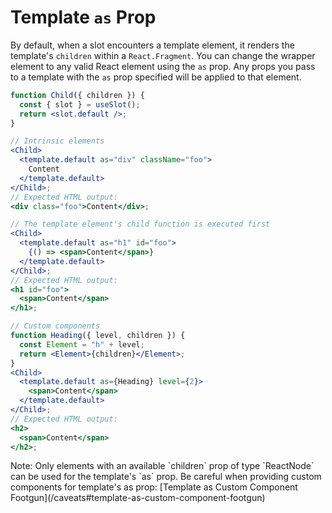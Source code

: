 
# Template `as` Prop

By default, when a slot encounters a template element, it renders the template's
`children` within a `React.Fragment`. You can change the wrapper element to any
valid React element using the `as` prop. Any props you pass to a template with
the `as` prop specified will be applied to that element.

```jsx
function Child({ children }) {
  const { slot } = useSlot();
  return <slot.default />;
}

// Intrinsic elements
<Child>
  <template.default as="div" className="foo">
    Content
  </template.default>
</Child>;
// Expected HTML output:
<div class="foo">Content</div>;

// The template element's child function is executed first
<Child>
  <template.default as="h1" id="foo">
    {() => <span>Content</span>}
  </template.default>
</Child>;
// Expected HTML output:
<h1 id="foo">
  <span>Content</span>
</h1>;

// Custom components
function Heading({ level, children }) {
  const Element = "h" + level;
  return <Element>{children}</Element>;
}
<Child>
  <template.default as={Heading} level={2}>
    <span>Content</span>
  </template.default>
</Child>;
// Expected HTML output:
<h2>
  <span>Content</span>
</h2>;
```

<Callout type="info">
  Note: Only elements with an available `children` prop of type `ReactNode` can
  be used for the template's `as` prop.
</Callout>

<Callout type="error">
  Be careful when providing custom components for template's as prop: [Template
  as Custom Component Footgun](/caveats#template-as-custom-component-footgun)
</Callout>
